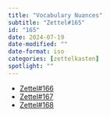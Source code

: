 ```yaml
---
title: "Vocabulary Nuances"
subtitle: "Zettel#165"
id: "165"
date: 2024-07-19
date-modified: ""
date-format: iso
categories: [zettelkasten]
spotlight: ""
---
```

* [Zettel#166](/zettel/166/)
* [Zettel#167](/zettel/167/)
* [Zettel#168](/zettel/168/)

